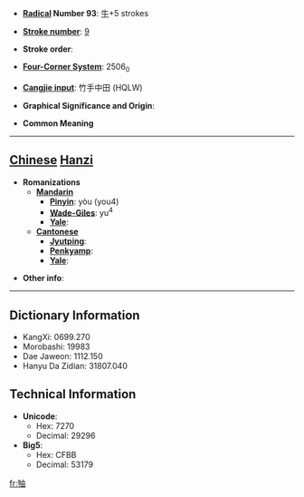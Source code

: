 * '''[[Wiktionary:Chinese radical index| Radical]] Number 93''': [[Wiktionary:Chinese radical index 牛|牛]]+5 strokes

* '''[[Wiktionary:Chinese total strokes index|Stroke number]]''': [[Wiktionary:Chinese total strokes index 9|9]]

* '''Stroke order''': 

* '''[[Wiktionary:Chinese four corner index|Four-Corner System]]''': 2506<sub>0</sub>

* '''[[Wiktionary:Chinese Cangjie index|Cangjie input]]''': 竹手中田 (HQLW)

* '''Graphical Significance and Origin''': 

* '''Common Meaning'''

----

== [[Chinese]] [[Hanzi]] ==

* '''Romanizations'''
** '''[[Mandarin]]'''
*** '''[[Pinyin]]''': yòu (you4)
*** '''[[Wade-Giles]]''': yu<sup>4</sup>
*** '''[[Yale]]''': 
** '''[[Cantonese]]'''
*** '''[[Jyutping]]''':
*** '''[[Penkyamp]]''': 
*** '''[[Yale]]''': 

* '''Other info''': 

----

== Dictionary Information ==

* KangXi: 0699.270
* Morobashi: 19983
* Dae Jaweon: 1112.150
* Hanyu Da Zidian: 31807.040

== Technical Information ==

* '''Unicode''':
** Hex: 7270
** Decimal: 29296
* '''Big5''':
** Hex: CFBB
** Decimal: 53179

[[fr:牰]]